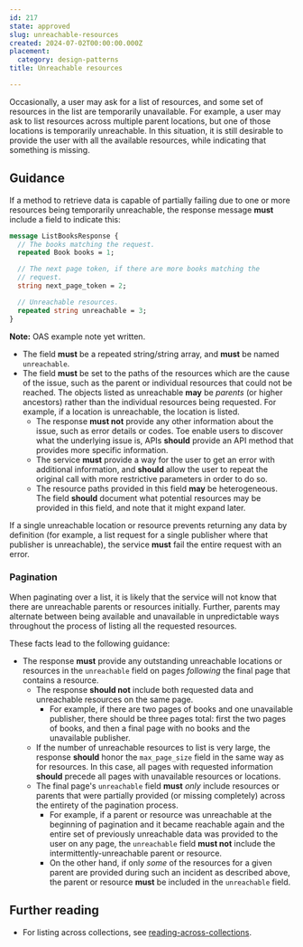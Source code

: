 ```yaml
---
id: 217
state: approved
slug: unreachable-resources
created: 2024-07-02T00:00:00.000Z
placement:
  category: design-patterns
title: Unreachable resources

--- 
```



Occasionally, a user may ask for a list of resources, and some set of resources
in the list are temporarily unavailable. For example, a user may ask to list
resources across multiple parent locations, but one of those locations is
temporarily unreachable. In this situation, it is still desirable to provide
the user with all the available resources, while indicating that something is
missing.

## Guidance

If a method to retrieve data is capable of partially failing due to one or more
resources being temporarily unreachable, the response message <b class="font-extrabold	text-red-700">must</b> include
a field to indicate this:


<Tabs>
  <TabItem label="Protocol Buffers">
  
  
  ```proto
  message ListBooksResponse {
    // The books matching the request.
    repeated Book books = 1;
  
    // The next page token, if there are more books matching the
    // request.
    string next_page_token = 2;
  
    // Unreachable resources.
    repeated string unreachable = 3;
  }
  ```
  
  
  </TabItem>
  <TabItem label="OpenAPI 3.0">
  
  
  **Note:** OAS example note yet written.
  
  
  </TabItem>
</Tabs>
    

- The field <b class="font-extrabold	text-red-700">must</b> be a repeated string/string array, and <b class="font-extrabold	text-red-700">must</b> be named
  `unreachable`.
- The field <b class="font-extrabold	text-red-700">must</b> be set to the paths of the resources which are the cause
  of the issue, such as the parent or individual resources that could not be
  reached. The objects listed as unreachable <b class="font-extrabold text-green-700">may</b> be _parents_ (or higher
  ancestors) rather than the individual resources being requested. For example,
  if a location is unreachable, the location is listed.
  - The response <b class="font-extrabold	text-red-700">must not</b> provide any other information about the issue,
    such as error details or codes. Toe enable users to discover what the
    underlying issue is, APIs <b class="font-extrabold	text-yellow-700">should</b> provide an API method that provides
    more specific information.
  - The service <b class="font-extrabold	text-red-700">must</b> provide a way for the user to get an error with
    additional information, and <b class="font-extrabold	text-yellow-700">should</b> allow the user to repeat the
    original call with more restrictive parameters in order to do so.
  - The resource paths provided in this field <b class="font-extrabold text-green-700">may</b> be heterogeneous. The
    field <b class="font-extrabold	text-yellow-700">should</b> document what potential resources may be provided in this
    field, and note that it might expand later.

<Aside type="caution" title="Important">
  If a single unreachable location or resource prevents returning
  any data by definition (for example, a list request for a single publisher
  where that publisher is unreachable), the service <b class="font-extrabold	text-red-700">must</b> fail the entire
  request with an error.
</Aside>

### Pagination

When paginating over a list, it is likely that the service will not know that
there are unreachable parents or resources initially. Further, parents may
alternate between being available and unavailable in unpredictable ways
throughout the process of listing all the requested resources.

These facts lead to the following guidance:

- The response <b class="font-extrabold	text-red-700">must</b> provide any outstanding unreachable locations or
  resources in the `unreachable` field on pages _following_ the final page that
  contains a resource.
  - The response <b class="font-extrabold	text-yellow-700">should not</b> include both requested data and unreachable
    resources on the same page.
    - For example, if there are two pages of books and one unavailable
      publisher, there should be three pages total: first the two pages of
      books, and then a final page with no books and the unavailable publisher.
  - If the number of unreachable resources to list is very large, the response
    <b class="font-extrabold	text-yellow-700">should</b> honor the `max_page_size` field in the same way as for
    resources. In this case, all pages with requested information <b class="font-extrabold	text-yellow-700">should</b>
    precede all pages with unavailable resources or locations.
  - The final page's `unreachable` field <b class="font-extrabold	text-red-700">must</b> _only_ include resources or
    parents that were partially provided (or missing completely) across the
    entirety of the pagination process.
    - For example, if a parent or resource was unreachable at the beginning of
      pagination and it became reachable again and the entire set of previously
      unreachable data was provided to the user on any page, the `unreachable`
      field <b class="font-extrabold	text-red-700">must not</b> include the intermittently-unreachable parent or
      resource.
    - On the other hand, if only _some_ of the resources for a given parent are
      provided during such an incident as described above, the parent or
      resource <b class="font-extrabold	text-red-700">must</b> be included in the `unreachable` field.

## Further reading

- For listing across collections, see
  [reading-across-collections](./reading-across-collections).

